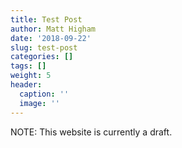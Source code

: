 ```yaml
---
title: Test Post
author: Matt Higham
date: '2018-09-22'
slug: test-post
categories: []
tags: []
weight: 5
header:
  caption: ''
  image: ''
---
```



NOTE: This website is currently a draft.